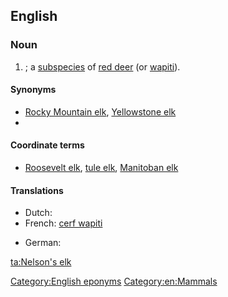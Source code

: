 ==English==
{{wikipedia|red deer}}
{{wikispecies|Cervus elaphus}}
{{wikispecies|Cervus canadensis}}
===Noun===
{{en-noun|head=[[Nelson]]'s [[elk]]|Nelson's elk}}

# {{taxlink|Cervus elaphus nelsoni|subspecies}}; a [[subspecies]] of [[red deer]] (or [[wapiti]]).

====Synonyms====
* [[Rocky Mountain elk]], [[Yellowstone elk]]
* {{taxlink|Cervus canadensis nelsoni|subspecies}}

====Coordinate terms====
* [[Roosevelt elk]], [[tule elk]], [[Manitoban elk]]

====Translations====
{{trans-top|wapiti subspecies}}
* Dutch: {{t-|nl|wapiti|m}}
* French: [[cerf wapiti]] {{m}}
{{trans-mid}}
* German: {{t-|de|Wapiti}}
{{trans-bottom}}

[[Category:English eponyms]]
[[Category:en:Mammals]]

[[ta:Nelson's elk]]